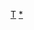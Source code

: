 {{Commonscat|Municipalities in Trentino-South Tyrol}}

[[Category:意大利各大區市鎮|T]]
[[Category:特倫蒂諾-上阿迪傑大區|*]]